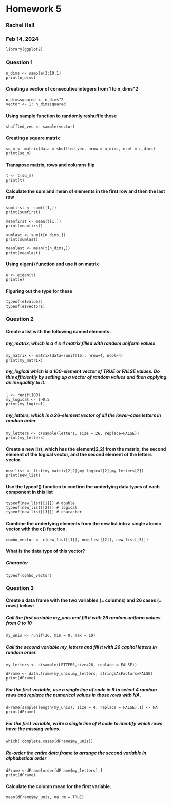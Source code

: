 # Homework 5 
### Rachel Hall 
### Feb 14, 2024
```
library(ggplot2)
```

### Question 1

```
n_dims <- sample(3:10,1)
print(n_dims)
```

#### Creating a vector of consecutive integers from 1 to n_dims^2
```
n_dimssquared <- n_dims^2
vector <- 1: n_dimssquared
```

#### Using sample function to randomly reshuffle these 
```
shuffled_vec <- sample(vector)
```
#### Creating a square matrix 
```
sq_m <- matrix(data = shuffled_vec, nrow = n_dims, ncol = n_dims)
print(sq_m)
```

#### Transpose matrix, rows and columns flip
```
t <- t(sq_m)
print(t)
```
#### Calculate the sum and mean of elements in the first row and then the last row
```
sumfirst <- sum(t[1,])
print(sumfirst)

meanfirst <- mean(t[1,])
print(meanfirst)

sumlast <- sum(t[n_dims,])
print(sumlast)

meanlast <- mean(t[n_dims,])
print(meanlast)
```

#### Using eigen() function and use it on matrix
```
e <- eigen(t)
print(e)
```

#### Figuring out the type for these
```
typeof(e$values)
typeof(e$vectors)
```

### Question 2

#### Create a list with the following named elements:

##### my_matrix, which is a 4 x 4 matrix filled with random uniform values
```
my_matrix <- matrix(data=runif(16), nrow=4, ncol=4)
print(my_matrix)
```

##### my_logical which is a 100-element vector of TRUE or FALSE values. Do this efficiently by setting up a vector of random values and then applying an inequality to it.
```
l <- runif(100)
my_logical <- l>0.5
print(my_logical)
```

##### my_letters, which is a 26-element vector of all the lower-case letters in random order.
```
my_letters <- c(sample(letters, size = 26, replace=FALSE))
print(my_letters)
```

#### Create a new list, which has the element[2,2] from the matrix, the second element of the logical vector, and the second element of the letters vector.
```
new_list <- list(my_matrix[2,2],my_logical[2],my_letters[2])
print(new_list)
```

#### Use the typeof() function to confirm the underlying data types of each component in this list
```
typeof(new_list[[1]]) # double
typeof(new_list[[2]]) # logical
typeof(new_list[[3]]) # character
```

#### Combine the underlying elements from the new list into a single atomic vector with the c() function.
```
combo_vector <- c(new_list[[1]], new_list[[2]], new_list[[3]])
```
#### What is the data type of this vector? 
##### Character 
```
typeof(combo_vector)
```

### Question 3
#### Create a data frame with the two variables (= columns) and 26 cases (= rows) below:

##### Call the first variable my_unis and fill it with 26 random uniform values from 0 to 10
```
my_unis <- runif(26, min = 0, max = 10)
```

##### Call the second variable my_letters and fill it with 26 capital letters in random order.
```
my_letters <- c(sample(LETTERS,size=26, replace = FALSE))

dFrame <- data.frame(my_unis,my_letters, stringsAsFactors=FALSE)
print(dFrame)
```

##### For the first variable, use a single line of code in R to select 4 random rows and replace the numerical values in those rows with NA.
```
dFrame[sample(length(my_unis), size = 4, replace = FALSE),1] <- NA
print(dFrame)
```
##### For the first variable, write a single line of R code to identify which rows have the missing values.
```
which(!complete.cases(dFrame$my_unis))
```

##### Re-order the entire data frame to arrange the second variable in alphabetical order
```
dFrame <-dFrame[order(dFrame$my_letters),]
print(dFrame)
```

#### Calculate the column mean for the first variable.
``` 
mean(dFrame$my_unis, na.rm = TRUE)
```